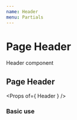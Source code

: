 ```yaml
---
name: Header
menu: Partials
---
```



# Page Header
Header component

## Page Header
<Props of={ Header } />

### Basic use
<Playground>
    <Header
        userName={ {
            firstName: 'John',
            lastName: 'Smith',
         } }
        projectName="RFID Management"
    />
</Playground>
